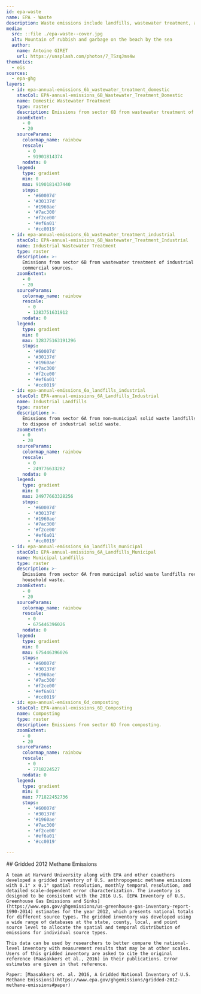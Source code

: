 ```yaml
---
id: epa-waste
name: EPA - Waste
description: Waste emissions include landfills, wastewater treatment, and composting
media:
  src: ::file ./epa-waste--cover.jpg
  alt: Mountain of rubbish and garbage on the beach by the sea
  author:
    name: Antoine GIRET
    url: https://unsplash.com/photos/7_TSzqJms4w
thematics:
  - eis
sources:
  - epa-ghg
layers:
  - id: epa-annual-emissions_6b_wastewater_treatment_domestic
    stacCol: EPA-annual-emissions_6B_Wastewater_Treatment_Domestic
    name: Domestic Wastewater Treatment
    type: raster
    description: Emissions from sector 6B from wastewater treatment of domestic sewage.
    zoomExtent:
      - 0
      - 20
    sourceParams:
      colormap_name: rainbow
      rescale:
        - 0
        - 91901814374
      nodata: 0
    legend:
      type: gradient
      min: 0
      max: 9190181437440
      stops:
        - '#60007d'
        - '#30137d'
        - '#1960ae'
        - '#7ac300'
        - '#f2ce00'
        - '#ef6a01'
        - '#cc0019'
  - id: epa-annual-emissions_6b_wastewater_treatment_industrial
    stacCol: EPA-annual-emissions_6B_Wastewater_Treatment_Industrial
    name: Industrial Wastewater Treatment
    type: raster
    description: >-
      Emissions from sector 6B from wastewater treatment of industrial and
      commercial sources.
    zoomExtent:
      - 0
      - 20
    sourceParams:
      colormap_name: rainbow
      rescale:
        - 0
        - 1283751631912
      nodata: 0
    legend:
      type: gradient
      min: 0
      max: 128375163191296
      stops:
        - '#60007d'
        - '#30137d'
        - '#1960ae'
        - '#7ac300'
        - '#f2ce00'
        - '#ef6a01'
        - '#cc0019'
  - id: epa-annual-emissions_6a_landfills_industrial
    stacCol: EPA-annual-emissions_6A_Landfills_Industrial
    name: Industrial Landfills
    type: raster
    description: >-
      Emissions from sector 6A from non-municipal solid waste landfills used to
      to dispose of industrial solid waste.
    zoomExtent:
      - 0
      - 20
    sourceParams:
      colormap_name: rainbow
      rescale:
        - 0
        - 249776633282
      nodata: 0
    legend:
      type: gradient
      min: 0
      max: 24977663328256
      stops:
        - '#60007d'
        - '#30137d'
        - '#1960ae'
        - '#7ac300'
        - '#f2ce00'
        - '#ef6a01'
        - '#cc0019'
  - id: epa-annual-emissions_6a_landfills_municipal
    stacCol: EPA-annual-emissions_6A_Landfills_Municipal
    name: Municipal Landfills
    type: raster
    description: >-
      Emissions from sector 6A from municipal solid waste landfills receiving
      household waste.
    zoomExtent:
      - 0
      - 20
    sourceParams:
      colormap_name: rainbow
      rescale:
        - 0
        - 675446396026
      nodata: 0
    legend:
      type: gradient
      min: 0
      max: 675446396026
      stops:
        - '#60007d'
        - '#30137d'
        - '#1960ae'
        - '#7ac300'
        - '#f2ce00'
        - '#ef6a01'
        - '#cc0019'
  - id: epa-annual-emissions_6d_composting
    stacCol: EPA-annual-emissions_6D_Composting
    name: Composting
    type: raster
    description: Emissions from sector 6D from composting.
    zoomExtent:
      - 0
      - 20
    sourceParams:
      colormap_name: rainbow
      rescale:
        - 0
        - 7718224527
      nodata: 0
    legend:
      type: gradient
      min: 0
      max: 771822452736
      stops:
        - '#60007d'
        - '#30137d'
        - '#1960ae'
        - '#7ac300'
        - '#f2ce00'
        - '#ef6a01'
        - '#cc0019'

---
```


<Block>
  <Prose>
    ## Gridded 2012 Methane Emissions

    A team at Harvard University along with EPA and other coauthors developed a gridded inventory of U.S. anthropogenic methane emissions with 0.1° x 0.1° spatial resolution, monthly temporal resolution, and detailed scale-dependent error characterization. The inventory is designed to be consistent with the 2016 U.S. [EPA Inventory of U.S. Greenhouse Gas Emissions and Sinks](https://www.epa.gov/ghgemissions/us-greenhouse-gas-inventory-report-1990-2014) estimates for the year 2012, which presents national totals for different source types. The gridded inventory was developed using a wide range of databases at the state, county, local, and point source level to allocate the spatial and temporal distribution of emissions for individual source types.

    This data can be used by researchers to better compare the national-level inventory with measurement results that may be at other scales. Users of this gridded inventory are asked to cite the original reference (Maasakkers et al., 2016) in their publications. Error estimates are given in that reference.

    Paper: [Maasakkers et. al. 2016, A Gridded National Inventory of U.S. Methane Emissions](https://www.epa.gov/ghgemissions/gridded-2012-methane-emissions#paper)

  </Prose>
</Block>
